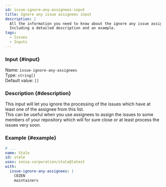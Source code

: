 ```yaml
---
id: issue-ignore-any-assignees-input
title: Ignore any issue assignees input
description: |
  All the information you need to know about the ignore any issue assignees input.
  Including a detailed description and an example.
tags:
  - Issues
  - Inputs
---
```


### Input {#input}

Name: `issue-ignore-any-assignees`  
Type: `string[]`  
Default value: `[]`

### Description {#description}

This input will let you ignore the processing of the issues which have at least one of the assignee from this list.  
This can be useful when you use assignees to assign the issues to some members of your repository which will for sure close or at least process the issues very soon.

### Example {#example}

```yml {6-8}
# ...
name: Stale
id: stale
uses: sonia-corporation/stale@latest
with:
  issue-ignore-any-assignees: |
    C0ZEN
    maintainers
```

